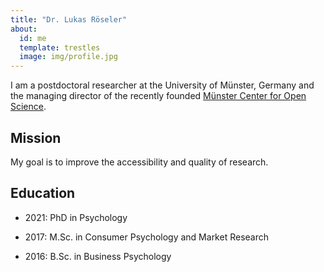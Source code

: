 ```yaml
---
title: "Dr. Lukas Röseler"
about:
  id: me
  template: trestles
  image: img/profile.jpg
---
```


::: {#me}
I am a postdoctoral researcher at the University of Münster, Germany and the managing director of the recently founded [Münster Center for Open Science](https://www.uni-muenster.de/MueCOS/en/index.html).

## Mission

My goal is to improve the accessibility and quality of research.

## Education

-   2021: PhD in Psychology

-   2017: M.Sc. in Consumer Psychology and Market Research

-   2016: B.Sc. in Business Psychology
:::
